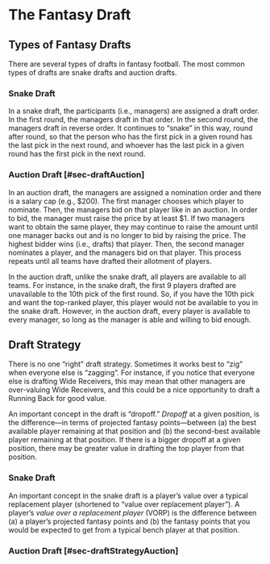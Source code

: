 # The Fantasy Draft {#sec-draft}

## Types of Fantasy Drafts {#sec-draftTypes}

There are several types of drafts in fantasy football.
The most common types of drafts are snake drafts and auction drafts.

### Snake Draft {#sec-draftSnake}

In a snake draft, the participants (i.e., managers) are assigned a draft order.
In the first round, the managers draft in that order.
In the second round, the managers draft in reverse order.
It continues to "snake" in this way, round after round, so that the person who has the first pick in a given round has the last pick in the next round, and whoever has the last pick in a given round has the first pick in the next round.

### Auction Draft [#sec-draftAuction]

In an auction draft, the managers are assigned a nomination order and there is a salary cap (e.g., $200).
The first manager chooses which player to nominate.
Then, the managers bid on that player like in an auction.
In order to bid, the manager must raise the price by at least $1.
If two managers want to obtain the same player, they may continue to raise the amount until one manager backs out and is no longer to bid by raising the price.
The highest bidder wins (i.e., drafts) that player.
Then, the second manager nominates a player, and the managers bid on that player.
This process repeats until all teams have drafted their allotment of players.

In the auction draft, unlike the snake draft, all players are available to all teams.
For instance, in the snake draft, the first 9 players drafted are unavailable to the 10th pick of the first round.
So, if you have the 10th pick and want the top-ranked player, this player would not be available to you in the snake draft.
However, in the auction draft, every player is available to every manager, so long as the manager is able and willing to bid enough.

## Draft Strategy {#sec-draftStrategy}

There is no one "right" draft strategy.
Sometimes it works best to "zig" when everyone else is "zagging".
For instance, if you notice that everyone else is drafting Wide Receivers, this may mean that other managers are over-valuing Wide Receivers, and this could be a nice opportunity to draft a Running Back for good value.

An important concept in the draft is "dropoff."
*Dropoff* at a given position, is the difference—in terms of projected fantasy points—between (a) the best available player remaining at that position and (b) the second-best available player remaining at that position.
If there is a bigger dropoff at a given position, there may be greater value in drafting the top player from that position.

### Snake Draft {#sec-draftStrategySnake}

An important concept in the snake draft is a player's value over a typical replacement player (shortened to "value over replacement player").
A player's *value over a replacement player* (VORP) is the difference between (a) a player's projected fantasy points and (b) the fantasy points that you would be expected to get from a typical bench player at that position.

### Auction Draft [#sec-draftStrategyAuction]
